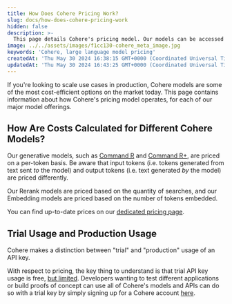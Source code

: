 ```yaml
---
title: How Does Cohere Pricing Work?
slug: docs/how-does-cohere-pricing-work
hidden: false
description: >-
  This page details Cohere's pricing model. Our models can be accessed directly through our API, allowing for the creation of scalable production workloads.
image: ../../assets/images/f1cc130-cohere_meta_image.jpg
keywords: 'Cohere, large language model pricing'
createdAt: 'Thu May 30 2024 16:38:15 GMT+0000 (Coordinated Universal Time)'
updatedAt: 'Thu May 30 2024 16:43:25 GMT+0000 (Coordinated Universal Time)'
---
```

If you're looking to scale use cases in production, Cohere models are some of the most cost-efficient options on the market today. This page contains information about how Cohere's pricing model operates, for each of our major model offerings. 

## How Are Costs Calculated for Different Cohere Models?

Our generative models, such as [Command R](/docs/command-r) and [Command R+](/docs/command-r-plus), are priced on a per-token basis. Be aware that input tokens (i.e. tokens generated from text sent _to_ the model) and output tokens (i.e. text generated _by_ the model) are priced differently.

Our Rerank models are priced based on the quantity of searches, and our Embedding models are priced based on the number of tokens embedded. 

You can find up-to-date prices on our [dedicated pricing page](https://cohere.com/pricing).

## Trial Usage and Production Usage

Cohere makes a distinction between "trial" and "production" usage of an API key.  

With respect to pricing, the key thing to understand is that trial API key usage is free, [but limited](/docs/rate-limits). Developers wanting to test different applications or build proofs of concept can use all of Cohere's models and APIs can do so with a trial key by simply signing up for a Cohere account [here](https://dashboard.cohere.com/welcome/register).
